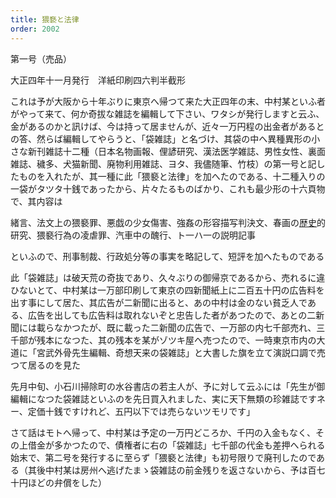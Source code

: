 ```yaml
---
title: 猥褻と法律
order: 2002
---
```

第一号（売品）

大正四年十一月発行　洋紙印刷四六判半截形

これは予が大阪から十年ぶりに東京へ帰つて来た大正四年の末、中村某といふ者がやって来て、何か奇拔な雑誌を編輯して下さい、ワタシが発行しますと云ふ、金があるのかと訊けば、今は持って居ませんが、近々一万円程の出金者があるとの答、然らば編輯してやらうと、「袋雑誌」と名づけ、其袋の中へ異種異形の小さな新刊雑誌十二種（日本名物画報、俚諺研究、漢法医学雑誌、男性女性、裏面雑誌、穢多、犬猫新聞、廃物利用雑誌、ヨタ、我儘随筆、竹枝）の第一号と記したものを入れたが、其一種に此「猥褻と法律」を加へたのである、十二種入りの一袋がタツタ十銭であったから、片々たるものばかり、これも最少形の十六頁物で、其内容は

緒言、法文上の猥褻罪、悪戯の少女傷害、強姦の形容描写判決文、春画の[歴史](/main/06-history/)的研究、猥褻行為の凌虐罪、汽車中の醜行、ト一ハ一の説明記事

といふので、刑事制裁、行政処分等の事実を略記して、短評を加へたものである


此「袋雑誌」は破天荒の奇抜であり、久々ぶりの御帰京であるから、売れるに違ひないとて、中村某は一万部印刷して東京の四新聞紙上に二百五十円の広告料を出す事にして居た、其広告が二新聞に出ると、あの中村は金のない貧乏人である、広告を出しても広告料は取れないぞと忠告した者があつたので、あとの二新聞には載らなかつたが、既に載った二新聞の広告で、一万部の内七千部売れ、三千部が残本になつた、其の残本を某がゾツキ屋へ売つたので、一時東京市内の大道に「宮武外骨先生編輯、奇想天来の袋雑誌」と大書した旗を立て演説口調で売つて居るのを見た


先月中旬、小石川掃除町の水谷書店の若主人が、予に対して云ふには「先生が御編輯になつた袋雑誌といふのを先日買入れました、実に天下無類の珍雑誌ですネー、定価十銭ですけれど、五円以下では売らないツモリです」


さて話はモトへ帰って、中村某は予定の一万円どころか、千円の入金もなく、その上借金が多かつたので、債権者に右の「袋雑誌」七千部の代金も差押へられる始末で、第二号を発行するに至らず「猥褻と法律」も初号限りで廃刊したのである（其後中村某は房州へ逃げたまゝ袋雑誌の前金残りを返さないから、予は百七十円ほどの弁償をした）

